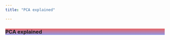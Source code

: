 ```yaml
---
title: "PCA explained"

---
```



<div
  class="bg-image p-5 text-center shadow-1-strong rounded-2 mb-5 text-white"
  style="background-image: linear-gradient(#e66465, #9198e5);"
>
<h3 class="mb-3 h3">PCA explained</h3>
</div>